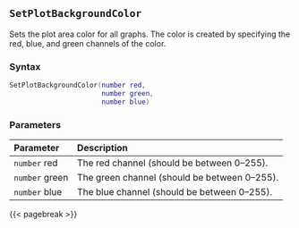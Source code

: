 ## `SetPlotBackgroundColor` {#batch-setplotbackgroundcolor}

Sets the plot area color for all graphs. The color is created by specifying the red, blue, and green channels of the color.

### Syntax {-}

``` .lua
SetPlotBackgroundColor(number red,
                       number green,
                       number blue)
```

### Parameters {-}

**Parameter** | **Description**
| :-- | :-- |
|`number` red | The red channel (should be between 0--255). | 
|`number` green | The green channel (should be between 0--255). | 
|`number` blue | The blue channel (should be between 0--255). |

{{< pagebreak >}}